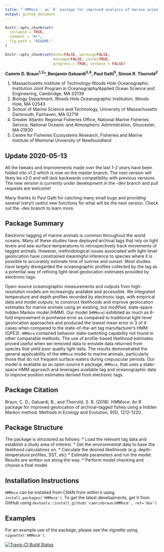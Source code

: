 ```yaml
---
title: "`HMMoce`: an `R` package for improved analysis of marine animal movement data using hidden Markov models" 
output: github_document
---
```


<!-- README.md is generated from README.Rmd. Please edit that file -->

```r
knitr::opts_chunk$set(
  collapse = TRUE,
  comment = "#>",
  fig.path = "README-"
)
```

```r
knitr::opts_chunk$set(echo=FALSE, warning=FALSE, 
                      message=FALSE, cache=TRUE,
                      progress = TRUE, verbose = FALSE)

```

**Camrin D. Braun^1,2^\*, Benjamin Galuardi^3,4^, Paul Gatti^5^, Simon R. Thorrold^2^**

 1. Massachusetts Institute of Technology-Woods Hole Oceanographic Institution Joint Program in Oceanography/Applied Ocean Science and Engineering, Cambridge, MA 02139
 2. Biology Department, Woods Hole Oceanographic Institution, Woods Hole, MA 02543
 3. School of Marine Science and Technology, University of Massachusetts Dartmouth, Fairhaven, MA 02719
 4. Greater Atlantic Regional Fisheries Office, National Marine Fisheries Service, National Oceanic and Atmospheric Administration, Gloucester, MA 01930
 5. Centre for Fisheries Ecosystems Research, Fisheries and Marine Institute of Memorial University of Newfoundland

## Update 2020-05-13
All the tweaks and improvements made over the last 1-2 years have been folded into v1.2 which is now on the master branch. The next version will likely be v2.0 and will lack backwards compatibility with previous versions. The new version is currently under development in the -dev branch and pull requests are welcome!

Many thanks to Paul Gatti for catching many small bugs and providing several (very!) useful new functions for what will be the next version. Check out the -dev branch to learn more.

## Package Summary
Electronic tagging of marine animals is common throughout the world oceans. Many of these studies have deployed archival tags that rely on light levels and sea-surface temperatures to retrospectively track movements of tagged animals. However, methodological issues associated with light-level geolocation have constrained meaningful inference to species where it is possible to accurately estimate time of sunrise and sunset. Most studies have largely disregarded the oceanographic profiles collected by the tag as a potential way of refining light-level geolocation estimates provided by electronic tags.

Open-source oceanographic measurements and outputs from high-resolution models are increasingly available and accessible. We integrated temperature and depth profiles recorded by electronic tags, with empirical data and model outputs, to construct likelihoods and improve geolocation estimates for marine animals using an existing, but modified, state-space hidden Markov model (HMM). Our model (`HMMoce`) exhibited as much as 6-fold improvement in pointwise error as compared to traditional light-level geolocation approaches and produced the lowest mean error in 3 of 4 cases when compared to the state-of-the-art tag manufacturer's HMM (GPE3). `HMMoce` contained behavior state-switching capability not found in other comparable methods. The use of profile-based likelihood estimates proved useful when we removed data to emulate data returned from species that yield poor quality light data. The results demonstrated the general applicability of the `HMMoce` model to marine animals, particularly those that do not frequent surface waters during crepuscular periods. Our model is available as an open-source `R` package, `HMMoce`, that uses a state-space HMM approach and leverages available tag and oceanographic data to improve position estimates derived from electronic tags.
 
## Package Citation
Braun, C. D., Galuardi, B., and Thorrold, S. R. (2018). HMMoce: An R package for improved geolocation of archival-tagged fishes using a hidden Markov method. Methods in Ecology and Evolution, 9(5), 1212-1220.

## Package Structure
The package is structured as follows:
  * Load the relevant tag data and establish a study area of interest.
  * Get the environmental data to base the likelihood calculations on.
  * Calculate the desired likelihoods (e.g. depth-temperature profiles, SST, etc)
  * Estimate parameters and run the model. Results are written out along the way.
  * Perform model checking and choose a final model.
 
## Installation Instructions
`HMMoce` can be installed from CRAN from within `R` using `install.packages('HMMoce')`. To get the latest developments, get it from GitHub using `devtools::install_github('camrinbraun/HMMoce', ref='dev')`

## Examples
For an example use of the package, please see the vignette using `vignette('HMMoce')`.

[![Travis-CI Build Status](https://travis-ci.org/camrinbraun/HMMoce.svg?branch=master)](https://travis-ci.org/camrinbraun/HMMoce)

